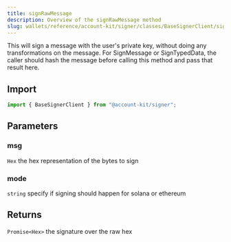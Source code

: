 ```yaml
---
title: signRawMessage
description: Overview of the signRawMessage method
slug: wallets/reference/account-kit/signer/classes/BaseSignerClient/signRawMessage
---
```


This will sign a message with the user's private key, without doing any transformations on the message.
For SignMessage or SignTypedData, the caller should hash the message before calling this method and pass
that result here.

## Import

```ts
import { BaseSignerClient } from "@account-kit/signer";
```

## Parameters

### msg

`Hex`
the hex representation of the bytes to sign

### mode

`string`
specify if signing should happen for solana or ethereum

## Returns

`Promise<Hex>`
the signature over the raw hex
